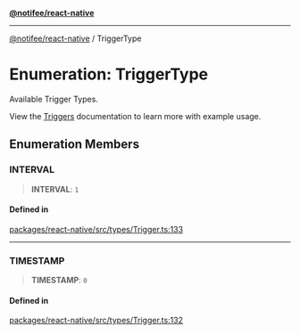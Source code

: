 [**@notifee/react-native**](react-native/reference/index)

***

[@notifee/react-native](react-native/reference/index) / TriggerType

# Enumeration: TriggerType

Available Trigger Types.

View the [Triggers](/react-native/docs/triggers) documentation to learn more with example usage.

## Enumeration Members

### INTERVAL

> **INTERVAL**: `1`

#### Defined in

[packages/react-native/src/types/Trigger.ts:133](https://github.com/invertase/notifee/blob/main/packages/react-native/src/types/Trigger.ts#L133)

***

### TIMESTAMP

> **TIMESTAMP**: `0`

#### Defined in

[packages/react-native/src/types/Trigger.ts:132](https://github.com/invertase/notifee/blob/main/packages/react-native/src/types/Trigger.ts#L132)
